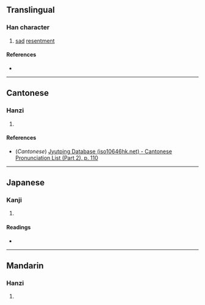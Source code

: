 {{character info/new}}
==Translingual==

===Han character===
{{Han char|rn=61|rad=心|as=13|sn=16|four=|canj=PGOW|ids=⿰忄嗇}}

# [[sad]] [[resentment]]

====References====
* {{Han ref|kx=0406.040|dkj=11337|hdz=42360.070|uh=61CE|ud=25038}}

----

==Cantonese==

===Hanzi===
{{yue-hanzi|jyut=[[sik1]]|y=sik1}}

# {{rfdef|yue|sort=心13}}

====References====
* (''Cantonese'') [http://www.iso10646hk.net/jp/document/download.jsp Jyutping Database (iso10646hk.net) - Cantonese Pronunciation List (Part 2), p. 110]

----

==Japanese==

===Kanji===
{{ja-kanji|grade=|rs=心13}}

# {{rfdef|ja|sort=心13}}

====Readings====
* {{ja-readings|on=[[しょく]] (shoku), [[しき]] (shiki)|kun=[[うらむ]] (uramu), [[かなしむ]] (kanashimu)}}

----

==Mandarin==

===Hanzi===
{{cmn-hanzi|pin=[[sè]] ([[se4]])|wg=se<sup>4</sup>}}

# {{rfdef|cmn|sort=心13}}